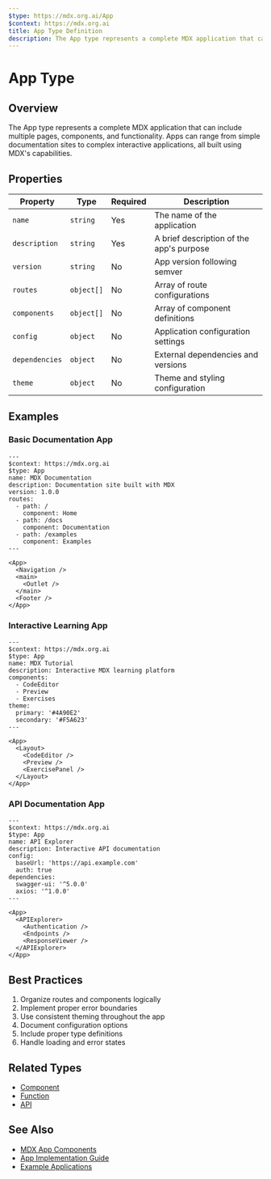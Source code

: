 ```yaml
---
$type: https://mdx.org.ai/App
$context: https://mdx.org.ai
title: App Type Definition
description: The App type represents a complete MDX application that can include multiple pages, components, and functionality. Apps can range from simple documentation sites to complex interactive applications, all built using MDX's capabilities.
---
```


# App Type

## Overview

The App type represents a complete MDX application that can include multiple pages, components, and functionality. Apps can range from simple documentation sites to complex interactive applications, all built using MDX's capabilities.

## Properties

| Property | Type | Required | Description |
|----------|------|----------|-------------|
| `name` | `string` | Yes | The name of the application |
| `description` | `string` | Yes | A brief description of the app's purpose |
| `version` | `string` | No | App version following semver |
| `routes` | `object[]` | No | Array of route configurations |
| `components` | `object[]` | No | Array of component definitions |
| `config` | `object` | No | Application configuration settings |
| `dependencies` | `object` | No | External dependencies and versions |
| `theme` | `object` | No | Theme and styling configuration |

## Examples

### Basic Documentation App

```mdx
---
$context: https://mdx.org.ai
$type: App
name: MDX Documentation
description: Documentation site built with MDX
version: 1.0.0
routes:
  - path: /
    component: Home
  - path: /docs
    component: Documentation
  - path: /examples
    component: Examples
---

<App>
  <Navigation />
  <main>
    <Outlet />
  </main>
  <Footer />
</App>
```

### Interactive Learning App

```mdx
---
$context: https://mdx.org.ai
$type: App
name: MDX Tutorial
description: Interactive MDX learning platform
components:
  - CodeEditor
  - Preview
  - Exercises
theme:
  primary: '#4A90E2'
  secondary: '#F5A623'
---

<App>
  <Layout>
    <CodeEditor />
    <Preview />
    <ExercisePanel />
  </Layout>
</App>
```

### API Documentation App

```mdx
---
$context: https://mdx.org.ai
$type: App
name: API Explorer
description: Interactive API documentation
config:
  baseUrl: 'https://api.example.com'
  auth: true
dependencies:
  swagger-ui: '^5.0.0'
  axios: '^1.0.0'
---

<App>
  <APIExplorer>
    <Authentication />
    <Endpoints />
    <ResponseViewer />
  </APIExplorer>
</App>
```

## Best Practices

1. Organize routes and components logically
2. Implement proper error boundaries
3. Use consistent theming throughout the app
4. Document configuration options
5. Include proper type definitions
6. Handle loading and error states

## Related Types
- [Component](https://mdx.org.ai/Component)
- [Function](https://mdx.org.ai/Function)
- [API](https://mdx.org.ai/API)

## See Also
- [MDX App Components](https://mdx.org.ai/packages/mdxe)
- [App Implementation Guide](https://mdx.org.ai/guides/apps)
- [Example Applications](https://mdx.org.ai/examples/apps)
